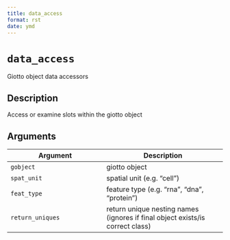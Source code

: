 ```yaml
--- 
title: data_access 
format: rst 
date: ymd 
--- 
```

# `data_access`

Giotto object data accessors


## Description

Access or examine slots within the giotto object


## Arguments

Argument      |Description
------------- |----------------
`gobject`     |     giotto object
`spat_unit`     |     spatial unit (e.g. "cell")
`feat_type`     |     feature type (e.g. "rna", "dna", "protein")
`return_uniques`     |     return unique nesting names (ignores if final object exists/is correct class)


